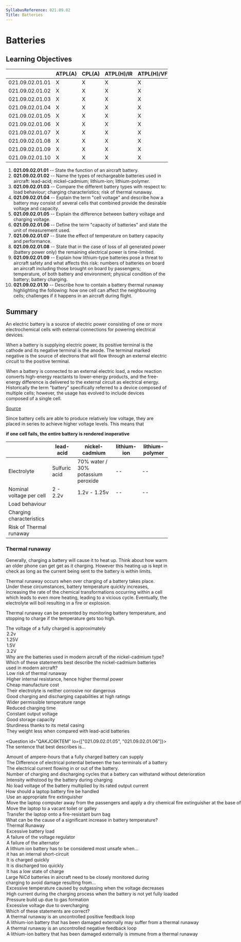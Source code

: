 ```yaml
---
SyllabusReference: 021.09.02
Title: Batteries
---
```


# Batteries

## Learning Objectives

|                 | ATPL(A) | CPL(A) | ATPL(H)/IR | ATPL(H)/VFR | CPL(H) | IR  | CBIR(A) |
| --------------- | ------- | ------ | ---------- | ----------- | ------ | --- | ------- |
| 021.09.02.01.01 | X       | X      | X          | X           | X      |     |         |
| 021.09.02.01.02 | X       | X      | X          | X           | X      |     |         |
| 021.09.02.01.03 | X       | X      | X          | X           | X      |     |         |
| 021.09.02.01.04 | X       | X      | X          | X           | X      |     |         |
| 021.09.02.01.05 | X       | X      | X          | X           | X      |     |         |
| 021.09.02.01.06 | X       | X      | X          | X           | X      |     |         |
| 021.09.02.01.07 | X       | X      | X          | X           | X      |     |         |
| 021.09.02.01.08 | X       | X      | X          | X           | X      |     |         |
| 021.09.02.01.09 | X       | X      | X          | X           | X      |     |         |
| 021.09.02.01.10 | X       | X      | X          | X           | X      |     |         |

1.  **021.09.02.01.01** -- State the function of an aircraft battery.
2.  **021.09.02.01.02** -- Name the types of rechargeable batteries used in
    aircraft: lead-acid; nickel-cadmium; lithium-ion; lithium-polymer.
3.  **021.09.02.01.03** -- Compare the different battery types with respect to:
    load behaviour; charging characteristics; risk of thermal runaway.
4.  **021.09.02.01.04** -- Explain the term "cell voltage" and describe how a
    battery may consist of several cells that combined provide the desirable
    voltage and capacity.
5.  **021.09.02.01.05** -- Explain the difference between battery voltage and
    charging voltage.
6.  **021.09.02.01.06** -- Define the term "capacity of batteries" and state the
    unit of measurement used.
7.  **021.09.02.01.07** -- State the effect of temperature on battery capacity
    and performance.
8.  **021.09.02.01.08** -- State that in the case of loss of all generated power
    (battery power only) the remaining electrical power is time-limited.
9.  **021.09.02.01.09** -- Explain how lithium-type batteries pose a threat to
    aircraft safety and what affects this risk: numbers of batteries on board an
    aircraft including those brought on board by passengers; temperature, of
    both battery and environment; physical condition of the battery; battery
    charging.
10. **021.09.02.01.10** -- Describe how to contain a battery thermal runaway
    highlighting the following: how one cell can affect the neighbouring cells;
    challenges if it happens in an aircraft during flight.

## Summary

An electric battery is a source of electric power consisting of one or more
electrochemical cells with external connections for powering electrical devices.

When a battery is supplying electric power, its positive terminal is the cathode
and its negative terminal is the anode. The terminal marked negative is the
source of electrons that will flow through an external electric circuit to the
positive terminal.

When a battery is connected to an external electric load, a redox reaction
converts high-energy reactants to lower-energy products, and the free-energy
difference is delivered to the external circuit as electrical energy.
Historically the term "battery" specifically referred to a device composed of
multiple cells; however, the usage has evolved to include devices composed of a
single cell.

[Source](https://en.wikipedia.org/wiki/Electric_battery)

Since battery cells are able to produce relatively low voltage, they are placed
in series to achieve higher voltage levels. This means that

**if one cell fails, the entire battery is rendered inoperative**

|                          | lead-acid     | nickel-cadmium                     | lithium-ion | lithium-polymer |
| ------------------------ | ------------- | ---------------------------------- | ----------- | --------------- |
| Electrolyte              | Sulfuric acid | 70% water / 30% potassium peroxide | --          | --              |
| Nominal voltage per cell | 2 - 2.2v      | 1.2v - 1.25v                       | --          | --              |
| Load behaviour           |               |                                    |             |                 |
| Charging characteristics |               |                                    |             |                 |
| Risk of Thermal runaway  |               |                                    |             |                 |

### Thermal runaway

Generally, charging a battery will cause it to heat up. Think about how warm an
older phone can get get as it charging. However this heating up is kept in check
as long as the current being sent to the battery is within limits.

Thermal runaway occurs when over charging of a battery takes place. Under these
circumstances, battery temperature quickly increases, increasing the rate of the
chemical transformations occurring within a cell which leads to even more
heating, leading to a vicious cycle. Eventually, the electrolyte will boil
resulting in a fire or explosion.

Thermal runaway can be prevented by monitoring battery temperature, and stopping
to charge if the temperature gets too high.

<Question id="4J6ODTINMG" lo="021.09.02.01.03">
  <Text variant="oneCorrect">
    The voltage of a fully charged <Subject /> is approximately
  </Text>

  <Option subject={[["lead-acid battery"]]}>2.2v</Option>
  <Option subject={[["nickel-cadmium battery"]]}>1.25V</Option>
  <Option>1.5V</Option>
  <Option>3.2V</Option>
</Question>

<Question id="X70ITOG264" lo="021.09.02.01.03">
  <Text variant="oneCorrect">
    Why are the batteries used in modern aircraft of the nickel-cadmium type?
  </Text>
<Text variant="multipleCorrect" select={6}>
  Which of these statements best describe the nickel-cadmium batteries used in
  modern aircraft?
</Text>
<Option why="Thermal runaway is much more likely in NiCa batteries and require more expensive and complex controllers than Lead-acid batteries">
  Low risk of thermal runaway
</Option>
<Option why="This is just wrong from a physics point of view. You need a lower internal resistance to generate higher thermal power.">
  Higher internal resistance, hence higher thermal power
</Option>
<Option why="lead-acid batteries are a cheaper alternative to NiCa batteries">
  Cheap manufacture cost
</Option>
<Option why="Potassium peroxyde is corrosive">
  Their electrolyte is neither corrosive nor dangerous
</Option>
<Option correct>
  Good charging and discharging capabilities at high ratings
</Option>
<Option
  correct
  why="compared to Lead Acid batteries, NiCa batteries function much better at very low temperatures."
>
  Wider permissible temperature range
</Option>
<Option correct why="NiCa batteries allow for very high charging currents">
  Reduced charging time
</Option>
<Option correct>Constant output voltage</Option>
<Option correct>Good storage capacity</Option>
<Option correct>Sturdiness thanks to its metal casing</Option>

  <Option correct>
    They weight less when compared with lead-acid batteries
  </Option>
</Question>

<Question id="QAKJC6KTEM" lo={["021.09.02.01.05", "021.09.02.01.06"]}>
  <Text variant="oneCorrect">
    The sentence that best describes <Subject /> is...
  </Text>
<Option subject={[["the capacity of a battery"]]}>
  Amount of ampere-hours that a fully charged battery can supply
</Option>
<Option subject={[["the battery voltage"]]}>
  The Difference of electrical potential between the two terminals of a battery
</Option>
<Option subject={[["the battery amperage"]]}>
  The electrical current flowing in or out of the battery.
</Option>
<Option>
  Number of charging and discharging cycles that a battery can withstand without
  deterioration
</Option>
<Option>Intensity withstood by the battery during charging</Option>

  <Option>
    No load voltage of the battery multiplied by its rated output current
  </Option>
</Question>

<Question id="P1D9JS6GDN" lo="021.09.02.01.09">
  <Text variant="oneCorrect">How should a laptop battery fire be handled</Text>
<Option
  correct
  why="The important thing to remember is that a fire should be handled where it happens. The laptop should not be moved around"
>
  Use an appropriate fire extinguisher
</Option>
<Option why="Do not move the laptop">
  Move the laptop computer away from the passengers and apply a dry chemical
  fire extinguisher at the base of the fire.
</Option>
<Option why="Do not move the laptop">
  Move the laptop to a vacant toilet or galley
</Option>

  <Option why="Do not move the laptop">
    Transfer the laptop onto a fire-resistant burn bag
  </Option>
</Question>

<Question id="O3X8ODM0T6" lo="021.09.02.01.10">
  <Text variant="oneCorrect">
    What can be the cause of a significant increase in battery temperature?
  </Text>
<Option correct>Thermal Runaway</Option>
<Option why="Typically, draining energy from a battery will not cause it to heat up. Charging it will.">
  Excessive battery load
</Option>

  <Option>A failure of the voltage regulator</Option>
  <Option>A failure of the alternator</Option>
</Question>

<Question id="7Y7VCNN3IY" lo="021.09.02.01.10">
  <Text variant="oneCorrect">
    A lithium ion battery has to be considered most unsafe when...
  </Text>
<Option
  correct
  why="If the two terminals are directly connected, the battery will quickly begin overheating"
>
  it has an internal short-circuit
</Option>
<Option why="Charging the battery too quickly can be dangerous, but not as dangerous as a short circuit">
  It is charged quickly
</Option>
<Option why="This can cause long term permanent damage to the battery, but does not have immediate consequences">
  It is discharged too quickly
</Option>

  <Option why="This can cause long term permanent damage to the battery, but does not have immediate consequences">
    It has a low state of charge
  </Option>
</Question>

<Question id="CTEQCESK2M" lo="021.09.02.01.10">
  <Text variant="oneCorrect">
    Large NiCd batteries in aircraft need to be closely monitored during
    charging to avoid damage resulting from...
  </Text>
<Option
  correct
  why="if over charging occurs, outgassing reactions occur that heat the battery leading to a thermal runaway"
>
  Excessive temperature caused by outgassing when the voltage decreases
</Option>
<Option why="NiCa batteries are resistent to high currents">
  High current during the charging process when the battery is not yet fully
  loaded
</Option>
<Option why="aircraft use open batteries so that pressure accumulation is not possible">
  Pressure build up due to gas formation
</Option>

  <Option why="overcharging won't lead to excessive voltage, rather over current">
    Excessive voltage due to overcharging
  </Option>
</Question>

<Question id="MJAHQSG124" lo="021.09.02.01.10">
  <Text variant="oneTwo">Which of these statements are correct?</Text>
<Option correct>
  A thermal runaway is an uncontrolled positive feedback loop
</Option>
<Option correct>
  A lithium-ion battery that has been damaged externally may suffer from a
  thermal runaway
</Option>
<Option why="A thermal runway needs a vicious cycle, or in more technical terms, a positive feedback loop">
  A thermal runaway is an uncontrolled negative feedback loop
</Option>

  <Option>
    A lithium-ion battery that has been damaged externally is immune from a
    thermal runaway
  </Option>
</Question>
